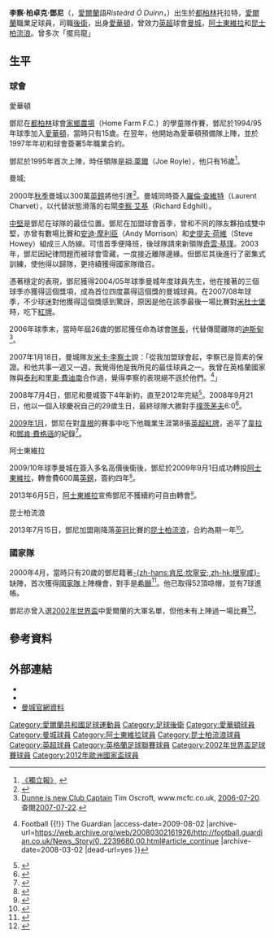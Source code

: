 {{noteTA|G1=足球|G2=EPL
|T=zh-cn:理查德·邓恩; zh-hk:李察·鄧尼;
|1=zh-cn:理查德; zh-hk:李察;
|2=zh-cn:帕特里克; zh-hk:柏卓克;
|3=zh-cn:邓恩; zh-hk:鄧尼;
}}
{{Infobox football biography 2
| playername          = 李察·鄧尼<br />''Richard Dunne''
| image           = FIFA WC-qualification 2014 - Austria vs Ireland 2013-09-10 - Richard Dunne 01.jpg
| image_size      = 225px
| caption             = 
| fullname        = Richard Patrick Dunne
| birth_date      = {{Birth date and age|1979|9|21|df=y}}
| birth_place     = 愛爾蘭[[都柏林|都柏林]]
| height          = {{height|meters=1.88}}<ref>[http://origin-www.premierleague.com/page/PlayerProfile/0,,12306~5685,00.html Premier League Player Profile accessed 10 April 2014] {{webarchive|url=https://web.archive.org/web/20150626132317/http://origin-www.premierleague.com/page/PlayerProfile/0,,12306~5685,00.html |date=2015年6月26日 }}</ref>
| position            = [[後衛_(足球)|後衛]]
| currentclub         =
| clubnumber          =
| youthyears1     = –1994
| youthclubs1         = [[w:en:Home_Farm_F.C.|家鄉農場]]
| youthclubs2     = [[埃弗顿足球俱乐部|愛華頓]]
| youthyears2     = 1994–1996
| years1          = 1996–2000 | clubs1 = [[埃弗顿足球俱乐部|愛華頓]]                         | caps1 =  60 | goals1 = 0
| years2          = 2000–2009 | clubs2 = [[曼彻斯特城足球俱乐部|曼城]]         | caps2 = 296 | goals2 = 7
| years3          = 2009–2013 | clubs3 = [[阿士東維拉足球會|阿士東維拉]]                 | caps3 =  95 | goals3 = 4
| years4          = 2013–2015 | clubs4 = [[女王公园巡游者足球俱乐部|昆士柏流浪]] | caps4 =  64 | goals4 = 1
| totalcaps = 515 | totalgoals = 12
| nationalyears1  = 1997–1999 | nationalteam1 = 愛爾蘭B | nationalcaps1 = 2<!-- When you update this parameter, please update the nationalteam-update parameter! --> | nationalgoals1 = 1
| nationalyears2  = 2000–2013 | nationalteam2 = [[愛爾蘭國家足球隊|愛爾蘭]] | nationalcaps2 = 80<!-- When you update this parameter, please update the nationalteam-update parameter! --> | nationalgoals2 = 8
| medaltemplates      = 
| club-update         = 2014年8月25日 (一) 13:15 (UTC)
| nationalteam-update = 2014年8月25日 (一) 13:15 (UTC)
}}

'''李察·柏卓克·鄧尼'''（{{lang-en|'''Richard Patrick Dunne'''}}，[[愛爾蘭|愛爾蘭]]語''Risteárd Ó Duinn''，{{bd|1979年|9月21日}}）出生於[[都柏林|都柏林]]托拉特，[[愛爾蘭|愛爾蘭]]職業足球員，司職[[後衛_(足球)|後衛]]，出身[[埃弗顿足球俱乐部|愛華頓]]，曾效力[[英超|英超]]球會[[曼彻斯特城足球俱乐部|曼城]]，[[阿士東維拉足球會|阿士東維拉]]和[[女王公园巡游者足球俱乐部|昆士柏流浪]]。曾多次「擺烏龍」

== 生平 ==
=== 球會 ===
;愛華頓
鄧尼在[[都柏林|都柏林]]球會[[家鄉農場足球會|家鄉農場]]（Home Farm F.C.）的學童隊作賽，鄧尼於1994/95年球季加入[[埃弗顿足球俱乐部|愛華頓]]，當時只有15歲。在翌年，他開始為愛華頓預備隊上陣，並於1997年年初和球會簽署5年職業合約。

鄧尼於1995年首次上陣，時任領隊是[[祖·萊爾|祖·萊爾]]（Joe Royle），他只有16歲<ref>[http://www.toffeeweb.com/players/past/Dunne.asp 《獨立報》] {{webarchive|url=https://web.archive.org/web/20100102053901/http://toffeeweb.com/players/past/Dunne.asp |date=2010-01-02 }}</ref>。

;曼城;
2000年[[秋季|秋季]]曼城以300萬[[英鎊|英鎊]]將他引進<ref>{{cite web|url=http://news.bbc.co.uk/sport2/hi/northern_ireland/975283.stm|title=Dunne signs for Man City|date=2000-10-16|work=BBC Sport|accessdate=2009-07-30|archive-date=2016-03-05|archive-url=https://web.archive.org/web/20160305112728/http://news.bbc.co.uk/sport2/hi/northern_ireland/975283.stm|dead-url=no}}</ref>。曼城同時簽入[[羅倫·查維特|羅倫·查維特]]（Laurent Charvet），以代替狀態滑落的右閘[[李察·艾基|李察·艾基]]（Richard Edghill）。

[[中堅|中堅]]是鄧尼在球隊的最佳位置。鄧尼在加盟球會首季，曾和不同的隊友夥拍成雙中堅，亦曾有數場比賽和[[安迪·摩利臣|安迪·摩利臣]]（Andy Morrison）和[[史提夫·荷維|史提夫·荷維]]（Steve Howey）組成三人防線。可惜首季便降班，後球隊請來新領隊[[奇雲·基瑾|奇雲·基瑾]]。2003年，鄧尼因紀律問題而被球會雪藏，一度接近離隊邊緣。但鄧尼其後進行了密集式訓練，使他得以歸隊，更持續獲得國家隊徵召。

憑著穩定的表現，鄧尼獲得2004/05年球季曼城年度球員先生，他在接著的三個球季亦獲得這個獎項，成為首位四度贏得這個獎的曼城球員。在2007/08年球季，不少球迷對他獲得這個獎感到驚訝，原因是他在該季最後一場比賽對[[米德爾斯堡足球俱樂部|米杜士堡]]時，吃下[[紅牌|紅牌]]。

2006年球季末，當時年屆26歲的鄧尼獲任命為球會[[隊長_(足球)|隊長]]，代替傳聞離隊的[[迪斯甸|迪斯甸]]<ref>[http://www.mcfc.co.uk/default.sps?pageid=115&pagegid=%7BDBD12D53%2D8346%2D431D%2DA04F%2D5D0F8664DE80%7D&newsid=348101&siteid=&pageno=&newscategory=&frommonth=&fromyear=&tomonth=&toyear= Dunne is new Club Captain] {{Wayback|url=http://www.mcfc.co.uk/default.sps?pageid=115&pagegid=%7BDBD12D53%2D8346%2D431D%2DA04F%2D5D0F8664DE80%7D&newsid=348101&siteid=&pageno=&newscategory=&frommonth=&fromyear=&tomonth=&toyear= |date=20090910072203 }} Tim Oscroft, www.mcfc.co.uk, [[2006-07-20|2006-07-20]]. 查閱[[2007-07-22|2007-07-22]].</ref>。

2007年1月18日，曼城隊友[[米卡·李察士|米卡·李察士]]說：「從我加盟球會起，李察已是質素的保證。和他共事一週又一週，我覺得他是我所見的最佳球員之一。我曾在英格蘭國家隊與[[泰利|泰利]]和[[里奧·費迪南|里奧·費迪南]]合作過，覺得李察的表現絕不遜於他們。<ref>{{Cite web |url=http://football.guardian.co.uk/News_Story/0,,2239680,00.html#article_continue |title=Football: Eriksson leads the acclaim for reformed monster Dunne {{!}} Football {{!}} The Guardian<!-- Bot generated title --> |access-date=2009-08-02 |archive-url=https://web.archive.org/web/20080302161926/http://football.guardian.co.uk/News_Story/0,,2239680,00.html#article_continue |archive-date=2008-03-02 |dead-url=yes }}</ref>」

2008年7月4日，鄧尼和曼城簽下4年新約，直至2012年完結<ref>{{cite web|url=http://www.telegraph.co.uk/sport/football/leagues/premierleague/mancity/2304814/Richard-Dunne-signs-new-Man-City-contract.html|title=Richard Dunne signs new Man City contract|date=2008-07-04|work=Telegraph|accessdate=2009-07-30|archive-date=2008-12-10|archive-url=https://web.archive.org/web/20081210091328/http://www.telegraph.co.uk/sport/football/leagues/premierleague/mancity/2304814/Richard-Dunne-signs-new-Man-City-contract.html|dead-url=no}}</ref>。2008年9月21日，他以一個入球慶祝自己的29歲生日，最終球隊大勝對手[[樸茨茅斯足球俱樂部|樸茨茅夫]]6:0<ref>{{cite web|url=http://news.bbc.co.uk/sport2/hi/football/eng_prem/7613925.stm|title=Man City 6-0 Portsmouth|date=2008-09-21|work=BBC Sport|accessdate=2009-07-30|archive-date=2020-11-21|archive-url=https://web.archive.org/web/20201121013222/http://news.bbc.co.uk/sport2/hi/football/eng_prem/7613925.stm|dead-url=no}}</ref>。

[[2009年1月|2009年1月]]，鄧尼在對[[威根競技足球俱樂部|韋根]]的賽事中吃下他職業生涯第8張[[英超|英超]][[紅牌|紅牌]]，追平了[[韋拉|韋拉]]和[[鄧肯·費格遜|鄧肯·費格遜]]的紀錄<ref>{{cite news
| title = Premier League as it happened
| url = http://news.bbc.co.uk/sport1/hi/football/eng_prem/7830380.stm
| publisher = BBC
| date = 2009-01-17
| accessdate = 2009-01-17
| archive-date = 2009-02-20
| archive-url = https://web.archive.org/web/20090220181732/http://news.bbc.co.uk/sport1/hi/football/eng_prem/7830380.stm
| dead-url = no
}}</ref>。

;阿士東維拉
2009/10年球季曼城在簽入多名高價後衛後，鄧尼於2009年9月1日成功轉投[[阿士東維拉足球會|阿士東維拉]]，轉會費600萬[[英鎊|英鎊]]，簽約四年<small><ref>{{cite news |language=en |url=http://news.bbc.co.uk/sport2/hi/football/teams/a/aston_villa/8225224.stm |title=Dunne completes transfer to Villa |publisher=[[BBC|BBC]] Sport |date=2009-09-02 |accessdate=2009-09-02 |archive-date=2021-02-27 |archive-url=https://web.archive.org/web/20210227005203/http://news.bbc.co.uk/sport2/hi/football/teams/a/aston_villa/8225224.stm |dead-url=no }}</ref></small>。

2013年6月5日，[[阿士東維拉足球會|阿士東維拉]]宣佈鄧尼不獲續約可自由轉會<small><ref>{{cite news |language=en |url=http://www.bbc.co.uk/sport/0/football/22791025 |title=Aston Villa: Richard Dunne, Eric Lichaj and Andy Marshall released |publisher=''[[BBC_Sport|BBC Sport]]'' |date=2013-06-05 |accessdate=2013-10-10 |archive-date=2014-12-07 |archive-url=https://web.archive.org/web/20141207005749/http://www.bbc.co.uk/sport/0/football/22791025 |dead-url=no }}</ref></small>。

;昆士柏流浪
2013年7月15日，鄧尼加盟剛降落[[英冠|英冠]]比賽的[[昆士柏流浪|昆士柏流浪]]，合約為期一年<small><ref>{{cite news |language=en |url=http://www.bbc.co.uk/sport/0/football/23320099 |title=Richard Dunne: Queens Park Rangers sign Ireland international |publisher=''[[BBC_Sport|BBC Sport]]'' |date=2013-07-15 |accessdate=2013-10-10 |archive-date=2014-04-11 |archive-url=https://web.archive.org/web/20140411062028/http://www.bbc.co.uk/sport/0/football/23320099 |dead-url=no }}</ref></small>。

=== 國家隊 ===
2000年4月，當時只有20歲的鄧尼籍著[[肯尼·坎寧安|-{zh-hans:肯尼·坎寧安; zh-hk:根寧咸}-]]缺陣，首次獲得[[愛爾蘭國家足球隊|國家隊]]上陣機會，對手是[[希臘國家足球隊|希臘]]<ref>{{cite web|url=http://www.fai.ie/index.php?option=com_content&view=article&id=49:richard-dunne-&catid=1:senior-men&Itemid=8|title=FAI profile|date=|work=FAI.ie|accessdate=2009-07-30|archive-url=https://web.archive.org/web/20140808042834/http://www.fai.ie/index.php?option=com_content&view=article&id=49:richard-dunne-&catid=1:senior-men&Itemid=8|archive-date=2014-08-08|dead-url=yes}}</ref>。他已取得52頂喼帽，並有7球進帳。

鄧尼亦曾入選[[2002年世界盃|2002年世界盃]]中愛爾蘭的大軍名單，但他未有上陣過一場比賽<ref>{{cite web|url=http://news.bbc.co.uk/sport3/worldcup2002/bsp/statistics/teams/rep_of_ireland/results.stm|title=Republic of Ireland at World Cup 2002|date=|work=BBC Sport|accessdate=2009-07-30|archive-date=2019-12-29|archive-url=https://web.archive.org/web/20191229202758/http://news.bbc.co.uk/sport3/worldcup2002/bsp/statistics/teams/rep_of_ireland/results.stm|dead-url=no}}</ref>。

== 參考資料 ==
{{reflist|2}}

== 外部連結 ==
* {{FIFA player|179101}}
* {{soccerbase|id=10583|name=李察·鄧尼}}
* [http://www.mcfc.co.uk/Players/Defenders/Richard-Dunne 曼城官網資料] {{Wayback|url=http://www.mcfc.co.uk/Players/Defenders/Richard-Dunne |date=20100220135645 }}

{{start box}}
{{succession box|title=[[愛爾蘭足球總會|FAI足球先生]]|before=[[沙伊·吉文|-{zh-hans:沙伊·吉文; zh-hant:基雲;}-]] |after=[[凯文·道尔|-{zh-hans:奇文·道尔; zh-hant:奇雲杜里;}-]]|years=2007年}}
{{end box}}

{{Navboxes colour
|title=愛爾蘭共和國參賽名單
|bg=green
|fg=white
|bordercolor=silver
|list1=
{{2002年世界盃足球賽愛爾蘭參賽名單}}
{{2012年歐洲足球錦標賽愛爾蘭參賽名單}}
}}
{{2009/10年英超PFA年度最佳陣容}}

{{DEFAULTSORT:Dunne, Richard}}
[[Category:愛爾蘭共和國足球運動員|Category:愛爾蘭共和國足球運動員]]
[[Category:足球後衛|Category:足球後衛]]
[[Category:愛華頓球員|Category:愛華頓球員]]
[[Category:曼城球員|Category:曼城球員]]
[[Category:阿士東維拉球員|Category:阿士東維拉球員]]
[[Category:昆士柏流浪球員|Category:昆士柏流浪球員]]
[[Category:英超球員|Category:英超球員]]
[[Category:英格蘭足球聯賽球員|Category:英格蘭足球聯賽球員]]
[[Category:2002年世界盃足球賽球員|Category:2002年世界盃足球賽球員]]
[[Category:2012年歐洲國家盃球員|Category:2012年歐洲國家盃球員]]